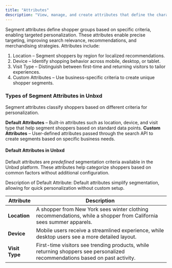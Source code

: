 ```yaml
---
title: "Attributes"
description: "View, manage, and create attributes that define the characteristics of your user."
---
```


Segment attributes define shopper groups based on specific criteria, enabling targeted personalization. These attributes enable precise targeting, improving search relevance, recommendations, and merchandising strategies.
Attributes include:

1. Location – Segment shoppers by region for localized recommendations.
2. Device – Identify shopping behavior across mobile, desktop, or tablet.
3. Visit Type – Distinguish between first-time and returning visitors to tailor experiences.
4. Custom Attributes – Use business-specific criteria to create unique shopper segments.

### Types of Segment Attributes in Unbxd

Segment attributes classify shoppers based on different criteria for personalization.

**Default Attributes** – Built-in attributes such as location, device, and visit type that help segment shoppers based on standard data points.
**Custom Attributes** – User-defined attributes passed through the search API to create segments based on specific business needs.

#### Default Attributes in Unbxd

Default attributes are _predefined_ segmentation criteria available in the Unbxd platform. These attributes help categorize shoppers based on common factors without additional configuration.

Description of Default Attribute: Default attributes simplify segmentation, allowing for quick personalization without custom setup.

| Attribute      | Description                                                                                                                  |
| -------------- | ---------------------------------------------------------------------------------------------------------------------------- |
| **Location**   | A shopper from New York sees winter clothing recommendations, while a shopper from California sees summer apparels.          |
| **Device**     | Mobile users receive a streamlined experience, while desktop users see a more detailed layout.                               |
| **Visit Type** | First-time visitors see trending products, while returning shoppers see personalized recommendations based on past activity. |